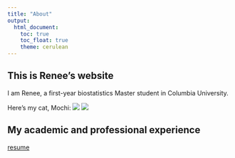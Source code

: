 ```yaml
---
title: "About"
output: 
  html_document:
    toc: true
    toc_float: true
    theme: cerulean
---
```


## This is Renee's website

I am Renee, a first-year biostatistics Master student in Columbia University.

Here's my cat, Mochi:
![](image/Mochi1.jpeg)
![](image/Mochi2.jpeg)

## My academic and professional experience

[resume](resume.html)
